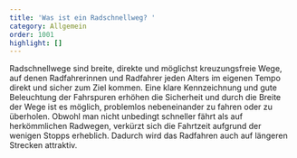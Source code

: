 ```yaml
---
title: 'Was ist ein Radschnellweg? '
category: Allgemein
order: 1001
highlight: []
---
```

Radschnellwege sind breite, direkte und möglichst kreuzungsfreie Wege, auf denen Radfahrerinnen und Radfahrer jeden Alters im eigenen Tempo direkt und sicher zum Ziel kommen. Eine klare Kennzeichnung und gute Beleuchtung der Fahrspuren erhöhen die Sicherheit und durch die Breite der Wege ist es möglich, problemlos nebeneinander zu fahren oder zu überholen. Obwohl man nicht unbedingt schneller fährt als auf herkömmlichen Radwegen, verkürzt sich die Fahrtzeit aufgrund der wenigen Stopps erheblich. Dadurch wird das Radfahren auch auf längeren Strecken attraktiv.

<YouTubePreview link="https://www.youtube.com/watch?v=t9GxxxYse_8" previewImage="/src/assets/faqs/was-ist-ein-radschnellweg/Bildschirmfoto 2025-01-21 um 10.44.49.png" />
